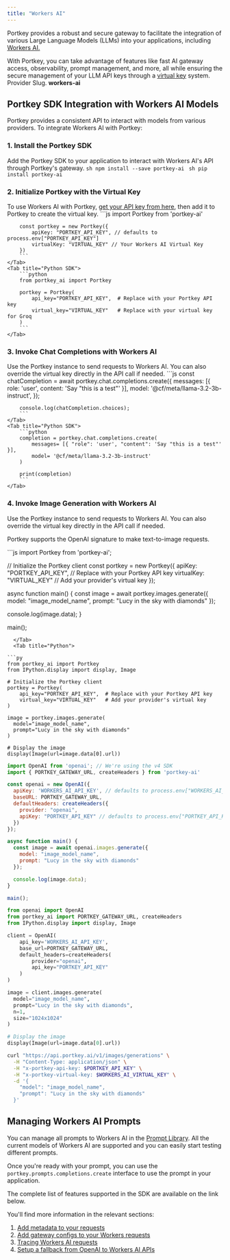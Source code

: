 ```yaml
---
title: "Workers AI"
---
```


Portkey provides a robust and secure gateway to facilitate the integration of various Large Language Models (LLMs) into your applications, including [Workers AI.](https://developers.cloudflare.com/workers-ai/)

With Portkey, you can take advantage of features like fast AI gateway access, observability, prompt management, and more, all while ensuring the secure management of your LLM API keys through a [virtual key](/product/ai-gateway/virtual-keys) system.
<Note>
Provider Slug. **workers-ai**
</Note>
## Portkey SDK Integration with Workers AI Models

Portkey provides a consistent API to interact with models from various providers. To integrate Workers AI with Portkey:

### 1\. Install the Portkey SDK

Add the Portkey SDK to your application to interact with Workers AI's API through Portkey's gateway.
<Tabs>
    <Tab title="NodeJS">
        ```sh
        npm install --save portkey-ai
        ```
    </Tab>
    <Tab title="Python">
        ```sh
        pip install portkey-ai
        ```
    </Tab>

  </Tabs>



### 2\. Initialize Portkey with the Virtual Key

To use Workers AI with Portkey, [get your API key from here](https://console.groq.com/keys), then add it to Portkey to create the virtual key.
<Tabs>
    <Tab title="NodeJS SDK">
        ```js
        import Portkey from 'portkey-ai'

        const portkey = new Portkey({
            apiKey: "PORTKEY_API_KEY", // defaults to process.env["PORTKEY_API_KEY"]
            virtualKey: "VIRTUAL_KEY" // Your Workers AI Virtual Key
        })
        ```
    </Tab>
    <Tab title="Python SDK">
        ```python
        from portkey_ai import Portkey

        portkey = Portkey(
            api_key="PORTKEY_API_KEY",  # Replace with your Portkey API key
            virtual_key="VIRTUAL_KEY"   # Replace with your virtual key for Groq
        )
        ```
    </Tab>

  </Tabs>




### **3\. Invoke Chat Completions with** Workers AI

Use the Portkey instance to send requests to Workers AI. You can also override the virtual key directly in the API call if needed.
<Tabs>
    <Tab title="NodeJS SDK">
        ```js
        const chatCompletion = await portkey.chat.completions.create({
            messages: [{ role: 'user', content: 'Say "this is a test"' }],
            model: '@cf/meta/llama-3.2-3b-instruct',
        });

        console.log(chatCompletion.choices);
        ```
    </Tab>
    <Tab title="Python SDK">
        ```python
        completion = portkey.chat.completions.create(
            messages= [{ "role": 'user', "content": 'Say "this is a test"' }],
            model= '@cf/meta/llama-3.2-3b-instruct'
        )

        print(completion)
        ```
    </Tab>

  </Tabs>




### **4\. Invoke Image Generation with** Workers AI

Use the Portkey instance to send requests to Workers AI. You can also override the virtual key directly in the API call if needed.

Portkey supports the OpenAI signature to make text-to-image requests.

<Tabs>
  <Tab title="NodeJS">
```js
import Portkey from 'portkey-ai';

// Initialize the Portkey client
const portkey = new Portkey({
    apiKey: "PORTKEY_API_KEY",  // Replace with your Portkey API key
    virtualKey: "VIRTUAL_KEY"   // Add your provider's virtual key
});

async function main() {
  const image = await portkey.images.generate({
    model: "image_model_name",
    prompt: "Lucy in the sky with diamonds"
  });

  console.log(image.data);
}

main();
```
  </Tab>
  <Tab title="Python">

```py
from portkey_ai import Portkey
from IPython.display import display, Image

# Initialize the Portkey client
portkey = Portkey(
    api_key="PORTKEY_API_KEY",  # Replace with your Portkey API key
    virtual_key="VIRTUAL_KEY"   # Add your provider's virtual key
)

image = portkey.images.generate(
  model="image_model_name",
  prompt="Lucy in the sky with diamonds"
)

# Display the image
display(Image(url=image.data[0].url))
```
  </Tab>
  <Tab title="OpenAI NodeJS">

```js
import OpenAI from 'openai'; // We're using the v4 SDK
import { PORTKEY_GATEWAY_URL, createHeaders } from 'portkey-ai'

const openai = new OpenAI({
  apiKey: 'WORKERS_AI_API_KEY', // defaults to process.env["WORKERS_AI_API_KEY"],
  baseURL: PORTKEY_GATEWAY_URL,
  defaultHeaders: createHeaders({
    provider: "openai",
    apiKey: "PORTKEY_API_KEY" // defaults to process.env["PORTKEY_API_KEY"]
  })
});

async function main() {
  const image = await openai.images.generate({
    model: "image_model_name",
    prompt: "Lucy in the sky with diamonds"
  });

  console.log(image.data);
}

main();
```
  </Tab>
  <Tab title="OpenAI Python">

```py
from openai import OpenAI
from portkey_ai import PORTKEY_GATEWAY_URL, createHeaders
from IPython.display import display, Image

client = OpenAI(
    api_key='WORKERS_AI_API_KEY',
    base_url=PORTKEY_GATEWAY_URL,
    default_headers=createHeaders(
        provider="openai",
        api_key="PORTKEY_API_KEY"
    )
)

image = client.images.generate(
  model="image_model_name",
  prompt="Lucy in the sky with diamonds",
  n=1,
  size="1024x1024"
)

# Display the image
display(Image(url=image.data[0].url))
```
  </Tab>
<Tab title="cURL">

```sh
curl "https://api.portkey.ai/v1/images/generations" \
  -H "Content-Type: application/json" \
  -H "x-portkey-api-key: $PORTKEY_API_KEY" \
  -H "x-portkey-virtual-key: $WORKERS_AI_VIRTUAL_KEY" \
  -d '{
    "model": "image_model_name",
    "prompt": "Lucy in the sky with diamonds"
  }'
```
  </Tab>
</Tabs>




## Managing Workers AI Prompts

You can manage all prompts to Workers AI in the [Prompt Library](/product/prompt-library). All the current models of Workers AI are supported and you can easily start testing different prompts.

Once you're ready with your prompt, you can use the `portkey.prompts.completions.create` interface to use the prompt in your application.

The complete list of features supported in the SDK are available on the link below.
<Card title="SDK" href="/api-reference/portkey-sdk-client" />

You'll find more information in the relevant sections:

1. [Add metadata to your requests](/product/observability/metadata)
2. [Add gateway configs to your Workers requests](/product/ai-gateway/configs)
3. [Tracing Workers AI requests](/product/observability/traces)
4. [Setup a fallback from OpenAI to Workers AI APIs](/product/ai-gateway/fallbacks)
